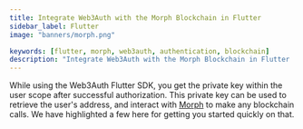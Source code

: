 ```yaml
---
title: Integrate Web3Auth with the Morph Blockchain in Flutter
sidebar_label: Flutter
image: "banners/morph.png"

keywords: [flutter, morph, web3auth, authentication, blockchain]
description: "Integrate Web3Auth with the Morph Blockchain in Flutter | Documentation - Web3Auth"
---
```



<SEO
  title="Integrate Web3Auth with the Morph Blockchain in Flutter"
  description="Integrate Web3Auth with the Morph Blockchain in Flutter | Documentation - Web3Auth"
  image="https://web3auth.io/docs/banners/morph.png"
  slug="/connect-blockchain/evm/morph/flutter"
/>

While using the Web3Auth Flutter SDK, you get the private key within the user scope after successful
authorization. This private key can be used to retrieve the user's address, and interact with
[Morph](https://www.morphl2.io/) to make any blockchain calls. We have highlighted a few here for
getting you started quickly on that.

<EVMInteraction />
